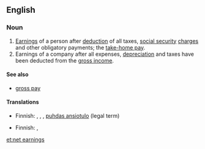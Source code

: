 ==English==

===Noun===
{{en-noun|head=[[net]] [[earnings]]|net earnings}}

# [[earning|Earnings]] of a person after [[deduction]] of all taxes, [[social security]] [[charge]]s and other obligatory payments; the [[take-home pay]].
# Earnings of a company after all expenses, [[depreciation]] and taxes have been deducted from the [[gross income]].

====See also====
* [[gross pay]]

====Translations====
{{trans-top|earnings of a person}}
* Finnish: {{t|fi|nettoansio}}, {{t|fi|nettopalkka}}, {{t|fi|nettotulo}}, [[puhdas ansiotulo]] (legal term)
{{trans-mid}}
{{trans-bottom}}

{{trans-top|earnings of a company}}
* Finnish: {{t|fi|nettovoitto}}, {{t+|fi|nettotulos}}
{{trans-mid}}
{{trans-bottom}}

[[et:net earnings]]
